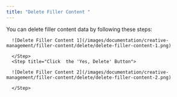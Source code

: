 ```yaml
---
title: "Delete Filler Content "
---
```


You can delete filler content data by following these steps:

<Steps>
      <Step title="Click the 'Action' Button & Click 'Delete'">

      ![Delete Filler Content 1](/images/documentation/creative-management/filler-content/delete/delete-filler-content-1.png)
  
      </Step>
      <Step title="Click  the 'Yes, Delete' Button">
            
      ![Delete Filler Content 2](/images/documentation/creative-management/filler-content/delete/delete-filler-content-2.png)

      </Step>
</Steps>